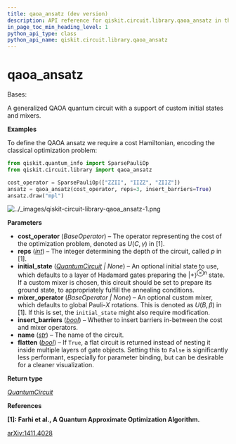 ```yaml
---
title: qaoa_ansatz (dev version)
description: API reference for qiskit.circuit.library.qaoa_ansatz in the dev version of qiskit
in_page_toc_min_heading_level: 1
python_api_type: class
python_api_name: qiskit.circuit.library.qaoa_ansatz
---
```


<span id="qaoa-ansatz" />

# qaoa\_ansatz

<Class id="qiskit.circuit.library.qaoa_ansatz" isDedicatedPage={true} github="https://github.com/Qiskit/qiskit/tree/stable/1.3/qiskit/circuit/library/n_local/qaoa_ansatz.py#L33-L104" signature="qiskit.circuit.library.qaoa_ansatz(cost_operator, reps=1, initial_state=None, mixer_operator=None, insert_barriers=False, name='QAOA', flatten=True)" modifiers="class">
  Bases:

  A generalized QAOA quantum circuit with a support of custom initial states and mixers.

  **Examples**

  To define the QAOA ansatz we require a cost Hamiltonian, encoding the classical optimization problem:

  ```python
  from qiskit.quantum_info import SparsePauliOp
  from qiskit.circuit.library import qaoa_ansatz

  cost_operator = SparsePauliOp(["ZZII", "IIZZ", "ZIIZ"])
  ansatz = qaoa_ansatz(cost_operator, reps=3, insert_barriers=True)
  ansatz.draw("mpl")
  ```

  ![../\_images/qiskit-circuit-library-qaoa\_ansatz-1.png](/images/api/qiskit/dev/qiskit-circuit-library-qaoa_ansatz-1.png)

  **Parameters**

  *   **cost\_operator** (*BaseOperator*) – The operator representing the cost of the optimization problem, denoted as $U(C, \gamma)$ in \[1].
  *   **reps** ([*int*](https://docs.python.org/3/library/functions.html#int "(in Python v3.13)")) – The integer determining the depth of the circuit, called $p$ in \[1].
  *   **initial\_state** ([*QuantumCircuit*](qiskit.circuit.QuantumCircuit "qiskit.circuit.quantumcircuit.QuantumCircuit") *| None*) – An optional initial state to use, which defaults to a layer of Hadamard gates preparing the $|+\rangle^{\otimes n}$ state. If a custom mixer is chosen, this circuit should be set to prepare its ground state, to appropriately fulfill the annealing conditions.
  *   **mixer\_operator** (*BaseOperator | None*) – An optional custom mixer, which defaults to global Pauli-$X$ rotations. This is denoted as $U(B, \beta)$ in \[1]. If this is set, the `initial_state` might also require modification.
  *   **insert\_barriers** ([*bool*](https://docs.python.org/3/library/functions.html#bool "(in Python v3.13)")) – Whether to insert barriers in-between the cost and mixer operators.
  *   **name** ([*str*](https://docs.python.org/3/library/stdtypes.html#str "(in Python v3.13)")) – The name of the circuit.
  *   **flatten** ([*bool*](https://docs.python.org/3/library/functions.html#bool "(in Python v3.13)")) – If `True`, a flat circuit is returned instead of nesting it inside multiple layers of gate objects. Setting this to `False` is significantly less performant, especially for parameter binding, but can be desirable for a cleaner visualization.

  **Return type**

  [*QuantumCircuit*](qiskit.circuit.QuantumCircuit "qiskit.circuit.quantumcircuit.QuantumCircuit")

  **References**

  **\[1]: Farhi et al., A Quantum Approximate Optimization Algorithm.**

  [arXiv:1411.4028](https://arxiv.org/pdf/1411.4028)
</Class>

